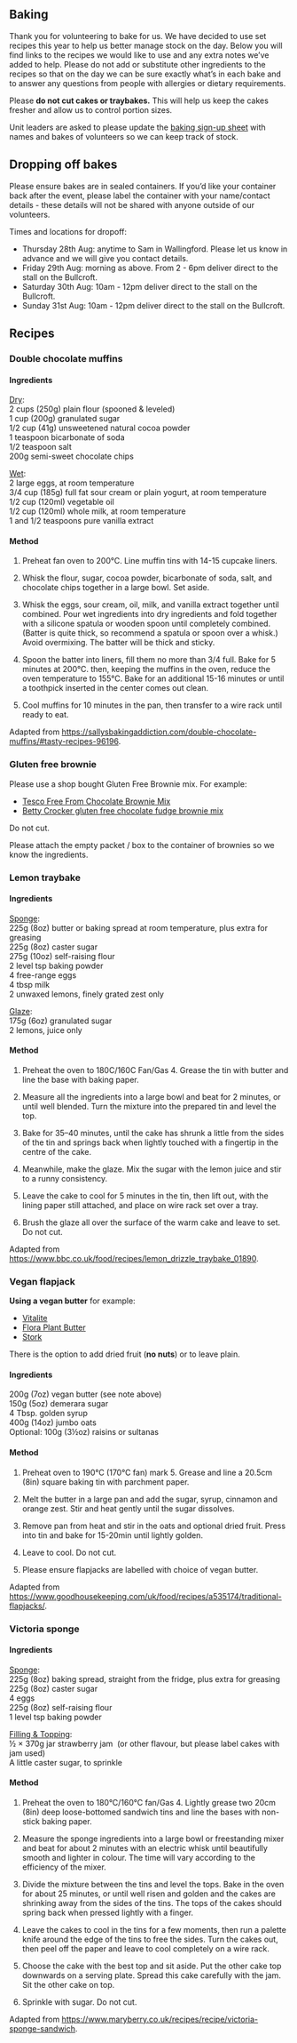 ## Baking

Thank you for volunteering to bake for us. We have decided to use set recipes this year to help us better manage stock on the day. Below you will find links to the recipes we would like to use and any extra notes we've added to help. Please do not add or substitute other ingredients to the recipes so that on the day we can be sure exactly what's in each bake and to answer any questions from people with allergies or dietary requirements.

Please **do not cut cakes or traybakes.** This will help us keep the cakes fresher and allow us to control portion sizes.

Unit leaders are asked to please update the [baking sign-up sheet](https://docs.google.com/document/d/11lT-1BMVvjN-JhaNPMzGUWCZ2t3aRwVysdBLZOvghkU/) with names and bakes of volunteers so we can keep track of stock.

## Dropping off bakes

Please ensure bakes are in sealed containers. If you'd like your container back after the event, please label the container with your name/contact details - these details will not be shared with anyone outside of our volunteers.

Times and locations for dropoff:

- Thursday 28th Aug: anytime to Sam in Wallingford. Please let us know in advance and we will give you contact details.
- Friday 29th Aug: morning as above. From 2 - 6pm deliver direct to the stall on the Bullcroft.
- Saturday 30th Aug: 10am - 12pm deliver direct to the stall on the Bullcroft.
- Sunday 31st Aug: 10am - 12pm deliver direct to the stall on the Bullcroft.

## Recipes

:::panel-tabset

### Double chocolate muffins

#### Ingredients

[Dry]{.underline}: \
2 cups (250g) plain flour (spooned & leveled) \
1 cup (200g) granulated sugar \
1/2 cup (41g) unsweetened natural cocoa powder \
1 teaspoon bicarbonate of soda \
1/2 teaspoon salt \
200g semi-sweet chocolate chips \

[Wet]{.underline}: \
2 large eggs, at room temperature \
3/4 cup (185g) full fat sour cream or plain yogurt, at room temperature \
1/2 cup (120ml) vegetable oil \
1/2 cup (120ml) whole milk, at room temperature \
1 and 1/2 teaspoons pure vanilla extract \

#### Method

1. Preheat fan oven to 200°C. Line muffin tins with 14-15 cupcake liners.

1. Whisk the flour, sugar, cocoa powder, bicarbonate of soda, salt, and chocolate chips together in a large bowl. Set aside.

1. Whisk the eggs, sour cream, oil, milk, and vanilla extract together until combined. Pour wet ingredients into dry ingredients and fold together with a silicone spatula or wooden spoon until completely combined. (Batter is quite thick, so recommend a spatula or spoon over a whisk.) Avoid overmixing. The batter will be thick and sticky.

1. Spoon the batter into liners, fill them no more than 3/4 full. Bake for 5 minutes at 200°C. then, keeping the muffins in the oven, reduce the oven temperature to 155°C. Bake for an additional 15-16 minutes or until a toothpick inserted in the center comes out clean.

1. Cool muffins for 10 minutes in the pan, then transfer to a wire rack until ready to eat.

Adapted from [https://sallysbakingaddiction.com/double-chocolate-muffins/#tasty-recipes-96196
](https://sallysbakingaddiction.com/double-chocolate-muffins/#tasty-recipes-96196).

### Gluten free brownie

Please use a shop bought Gluten Free Brownie mix. For example:

  - [Tesco Free From Chocolate Brownie Mix](https://www.tesco.com/groceries/en-GB/products/293194190?_gl=1*dk7v9s*_up*MQ..*_ga*MzU4NDIwNDE2LjE3NDk4OTM0ODU.*_ga_33B19D36CY*czE3NDk4OTM0ODUkbzEkZzAkdDE3NDk4OTM0ODUkajYwJGwwJGg4ODM2NzI2ODg.)
  - [Betty Crocker gluten free chocolate fudge brownie mix](https://www.tesco.com/groceries/en-GB/products/293283636?_gl=1*1tjv2x3*_up*MQ..*_ga*MTEyODcwMTM5My4xNzQ5ODkzNDEw*_ga_33B19D36CY*czE3NDk4OTM0MDkkbzEkZzAkdDE3NDk4OTM0MDkkajYwJGwwJGg4NjcxMjM1ODU.)

Do not cut.

Please attach the empty packet / box to the container of brownies so we know the ingredients.

### Lemon traybake

#### Ingredients

[Sponge]{.underline}: \
    225g (8oz) butter or baking spread at room temperature, plus extra for greasing \
    225g (8oz) caster sugar \
    275g (10oz) self-raising flour \
    2 level tsp baking powder \
    4 free-range eggs \
    4 tbsp milk \
    2 unwaxed lemons, finely grated zest only \

[Glaze]{.underline}: \
    175g (6oz) granulated sugar \
    2 lemons, juice only \

#### Method

1. Preheat the oven to 180C/160C Fan/Gas 4. Grease the tin with butter and line the base with baking paper.

1. Measure all the ingredients into a large bowl and beat for 2 minutes, or until well blended. Turn the mixture into the prepared tin and level the top.

1. Bake for 35–40 minutes, until the cake has shrunk a little from the sides of the tin and springs back when lightly touched with a fingertip in the centre of the cake.

1. Meanwhile, make the glaze. Mix the sugar with the lemon juice and stir to a runny consistency.

1. Leave the cake to cool for 5 minutes in the tin, then lift out, with the lining paper still attached, and place on wire rack set over a tray.

1. Brush the glaze all over the surface of the warm cake and leave to set. Do not cut.

Adapted from [https://www.bbc.co.uk/food/recipes/lemon_drizzle_traybake_01890](https://www.bbc.co.uk/food/recipes/lemon_drizzle_traybake_01890).

### Vegan flapjack

**Using a vegan butter** for example:

  - [Vitalite](https://www.tesco.com/groceries/en-GB/products/253250771?_gl=1*1fkixwf*_up*MQ..*_ga*NzQ4MjkyNDA1LjE3NDk4OTMxNjY.*_ga_33B19D36CY*czE3NDk4OTMxNjUkbzEkZzAkdDE3NDk4OTMxNjUkajYwJGwwJGgxNzU1MjYxODk3)
  - [Flora Plant Butter](https://www.tesco.com/groceries/en-GB/products/316641967?_gl=1*1fkixwf*_up*MQ..*_ga*NzQ4MjkyNDA1LjE3NDk4OTMxNjY.*_ga_33B19D36CY*czE3NDk4OTMxNjUkbzEkZzAkdDE3NDk4OTMxNjUkajYwJGwwJGgxNzU1MjYxODk3)
  - [Stork](https://www.tesco.com/groceries/en-GB/products/254263443?_gl=1*1fkixwf*_up*MQ..*_ga*NzQ4MjkyNDA1LjE3NDk4OTMxNjY.*_ga_33B19D36CY*czE3NDk4OTMxNjUkbzEkZzAkdDE3NDk4OTMxNjUkajYwJGwwJGgxNzU1MjYxODk3)
  
There is the option to add dried fruit (**no nuts**) or to leave plain.

#### Ingredients

  200g (7oz) vegan butter (see note above) \
  150g (5oz) demerara sugar \
  4 Tbsp. golden syrup \
  400g (14oz) jumbo oats \
  Optional: 100g (3½oz) raisins or sultanas \

#### Method

1. Preheat oven to 190°C (170°C fan) mark 5. Grease and line a 20.5cm (8in) square baking tin with parchment paper.

1. Melt the butter in a large pan and add the sugar, syrup, cinnamon and orange zest. Stir and heat gently until the sugar dissolves. 

1. Remove pan from heat and stir in the oats and optional dried fruit. Press into tin and bake for 15-20min until lightly golden.

1. Leave to cool. Do not cut.

1. Please ensure flapjacks are labelled with choice of vegan butter.

Adapted from [https://www.goodhousekeeping.com/uk/food/recipes/a535174/traditional-flapjacks/](https://www.goodhousekeeping.com/uk/food/recipes/a535174/traditional-flapjacks/).

### Victoria sponge

#### Ingredients

[Sponge]{.underline}: \
  225g (8oz) baking spread, straight from the fridge, plus extra for greasing \
  225g (8oz) caster sugar \
  4 eggs \
  225g (8oz) self-raising flour \
  1 level tsp baking powder \
    
[Filling & Topping]{.underline}: \
    ½ × 370g jar strawberry jam \ (or other flavour, but please label cakes with jam used) \
    A little caster sugar, to sprinkle \
    
#### Method

1. Preheat the oven to 180°C/160°C fan/Gas 4. Lightly grease two 20cm (8in) deep loose-bottomed sandwich tins and line the bases with non-stick baking paper.

1. Measure the sponge ingredients into a large bowl or freestanding mixer and beat for about 2 minutes with an electric whisk until beautifully smooth and lighter in colour. The time will vary according to the efficiency of the mixer.

1. Divide the mixture between the tins and level the tops. Bake in the oven for about 25 minutes, or until well risen and golden and the cakes are shrinking away from the sides of the tins. The tops of the cakes should spring back when pressed lightly with a finger.

1. Leave the cakes to cool in the tins for a few moments, then run a palette knife around the edge of the tins to free the sides. Turn the cakes out, then peel off the paper and leave to cool completely on a wire rack.

1. Choose the cake with the best top and sit aside. Put the other cake top downwards on a serving plate. Spread this cake carefully with the jam. Sit the other cake on top.

1. Sprinkle with sugar. Do not cut.

Adapted from [https://www.maryberry.co.uk/recipes/recipe/victoria-sponge-sandwich](https://www.maryberry.co.uk/recipes/recipe/victoria-sponge-sandwich).

:::